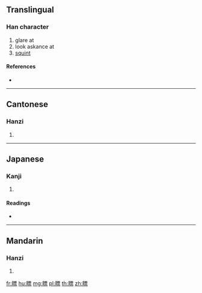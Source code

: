 {{character info/new}}
==Translingual==

===Han character===
{{Han char|rn=109|rad=目|as=11|sn=16|four=61091|canj=BUMWF}}

# glare at
# look askance at
# [[squint]]

====References====
* {{Han ref|kx=0816.100|dkj=23650|dj=1229.060|hdz=42509.140|uh=779F|ud=30623|bh=BF67|bd=48999}}

----

==Cantonese==

===Hanzi===
{{yue-hanzi|jyut=|y=piu5}}

# {{defn|lang=yue|sort=目11}}

----

==Japanese==

===Kanji===
{{ja-kanji|grade=|rs=目11}}

# {{defn|lang=ja|sort=目11}}

====Readings====
* {{ja-readings|on=[[ひょう]] (hyō), [[びょう]] (byō)|kun=[[みる]] (miru)|nanori=}}

----

==Mandarin==

===Hanzi===
{{cmn-hanzi|pin=[[piāo]] ([[piao1]]), [[piǎo]] ([[piao3]]), [[piào]] ([[piao4]])|wg=p'iao<sup>1</sup>, p'iao<sup>3</sup>, p'iao<sup>4</sup>}}

# {{defn|lang=cmn|sort=目11}}

[[fr:瞟]]
[[hu:瞟]]
[[mg:瞟]]
[[pl:瞟]]
[[th:瞟]]
[[zh:瞟]]